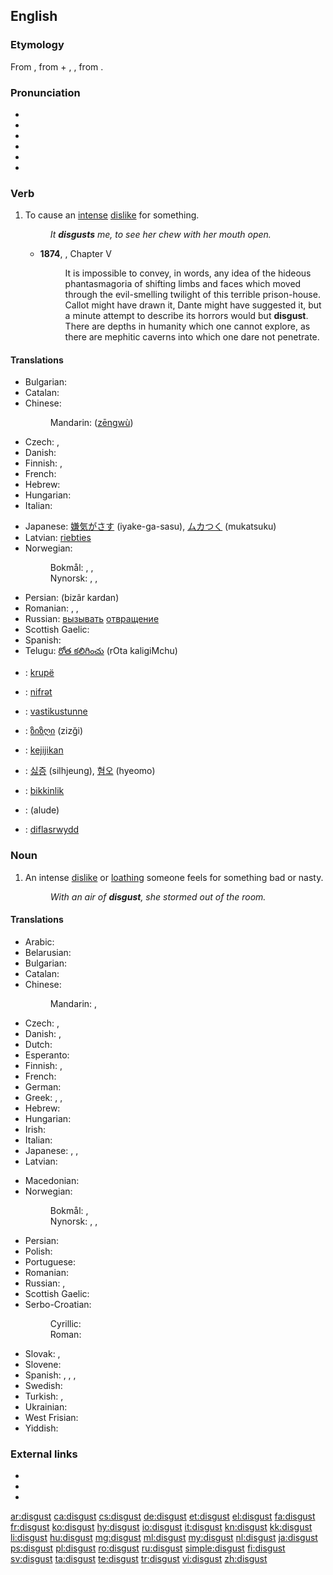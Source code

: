 ==English==

===Etymology===
From {{etyl|fro|en}} {{term|lang=fro|desgouster||to put off one's appetite}}, from {{term|lang=fro|des-||dis-}} + {{term|lang=fro|gouster}}, {{term|lang=fro|goster||to taste}}, from {{etyl|la|en}} {{term|lang=la|gustus||a tasting}}.

===Pronunciation===
* {{enPR|dĭs-kŭst'}}
* {{IPA|/dɪsˈɡʌst/|/dɪsˈkʌst/}}
* {{audio|En-us-disgust.ogg|Audio (US)}}
* {{X-SAMPA|/dIs"kVst/}}
* {{rhymes|ʌst}}
* {{homophones|lang=en|discussed}}

===Verb===
{{en-verb}}

# To cause an [[intense]] [[dislike]] for something.
#: ''It '''disgusts''' me, to see her chew with her mouth open.''
#* '''1874''', {{w|Marcus Clarke}}, {{w|For the Term of His Natural Life}} Chapter V
#*: It is impossible to convey, in words, any idea of the hideous phantasmagoria of shifting limbs and faces which moved through the evil-smelling twilight of this terrible prison-house. Callot might have drawn it, Dante might have suggested it, but a minute attempt to describe its horrors would but '''disgust'''. There are depths in humanity which one cannot explore, as there are mephitic caverns into which one dare not penetrate.

====Translations====
{{trans-top|to cause an intense dislike for something}}
* Bulgarian: {{t+|bg|отвращавам}}
* Catalan: {{t-|ca|fer fàstic}}
* Chinese:
*: Mandarin: {{zh-ts|憎惡|憎恶}} ([[zēng]][[wù]])
* Czech: {{t-|cs|zhnusit}}, {{t-|cs|znechutit}}
* Danish: {{t-|da|fremkalde}} {{t-|da|væmmelse}}
* Finnish: {{t-|fi|iljettää}}, {{t-|fi|inhottaa}}
* French: {{t+|fr|dégoûter}}
* Hebrew: {{t-|he|הגעיל|tr=hig'íl}}
* Hungarian: {{t+|hu|undorít}}
* Italian: {{t-|it|disgustare}}
{{trans-mid}}
* Japanese: [[嫌気がさす]] (iyake-ga-sasu), [[ムカつく]] (mukatsuku)
* Latvian: [[riebties]]
* Norwegian:
*: Bokmål: {{t-|no|gi avsky}}, {{t-|no|gi vemmelse}}, {{t-|nb|få til å vemmes}}
*: Nynorsk: {{t-|nn|gje avsky}}, {{t-|nn|få til å vemjast}}, {{t-|nn|få til å vemmast}}
* Persian: {{fa-Arab|[[بیزار کردن]]}} (bizâr kardan)
* Romanian: {{t-|ro|dezgusta}}, {{t-|ro|îngrețoșa}}, {{t+|ro|scârbi}}
* Russian: [[вызывать]] [[отвращение]]
* Scottish Gaelic: {{t-|gd|sgreamhaich}}
* Spanish: {{t-|es|repugnar}}
* Telugu: [[రోత కలిగించు]] (rOta kaligiMchu)
{{trans-bottom}}

{{checktrans-top}}
* {{ttbc|sq}}: [[krupë]]
* {{ttbc|az}}: [[nifrәt]]
* {{ttbc|et}}: [[vastikustunne]]
* {{ttbc|ka}}: [[ზიზღი]] (zizği)
* {{ttbc|id}}: [[kejijikan]]
* {{ttbc|ko}}: [[싫증]] (silhjeung), [[혐오]] (hyeomo)
* {{ttbc|tr}}: [[bikkinlik]]
* {{ttbc|ug}}: (alude)
* {{ttbc|cy}}: [[diflasrwydd]]
{{trans-bottom}}

===Noun===
{{wikipedia}}
{{en-noun|-}}

# An intense [[dislike]] or [[loathing]] someone feels for something bad or nasty.
#: ''With an air of '''disgust''', she stormed out of the room.''

====Translations====
{{trans-top|an intense dislike or repugnance}}
* Arabic: {{t-|ar|إشمئزاز|m|tr=ʾišmiʾzāz|sc=Arab}}
* Belarusian: {{t-|be|агіда|f|tr=ahída|sc=Cyrl}}
* Bulgarian: {{t+|bg|отвращение|n|tr=otvrašténie}}
* Catalan: {{t-|ca|fàstic}}
* Chinese:
*: Mandarin: {{t|cmn|厭惡|sc=Hani}}, {{t|cmn|厌恶|tr=yànwù|sc=Hani}}
* Czech: {{t-|cs|hnus|m}}, {{t-|cs|odpor|m}}
* Danish: {{t+|da|afsky|c}}, {{t-|da|væmmelse|c}}
* Dutch: {{t+|nl|afschuw|m}}
* Esperanto: {{t-|eo|naŭzo}}
* Finnish: {{t+|fi|inho}}, {{t-|fi|vastenmielisyys}}
* French: {{t+|fr|dégoût|m}}
* German: {{t+|de|Ekel|m}}
* Greek: {{t+|el|αποστροφή|f|tr=apostrofí}}, {{t+|el|αηδία|f|tr=áidía}}, {{t+|el|απέχθεια|f|tr=apékhthia}}
* Hebrew: {{t-|he|גועל|m|tr=go'al|sc=Hebr}}
* Hungarian: {{t+|hu|undor}}
* Irish: {{t-|ga|déistin|f}}
* Italian: {{t-|it|disgusto|m}}
* Japanese: {{t-|ja|嫌気|tr=いやけ, iyake|sc=Jpan}}, {{t-|ja|嫌悪|tr=けんお, ken'o|sc=Jpan}}, {{t+|ja|嫌い|tr=きらい, kirai|sc=Jpan}}
* Latvian: {{t-|lv|riebums|m}}
{{trans-mid}}
* Macedonian: {{t-|mk|одвратност|f|tr=odvratnost|sc=Cyrl}}
* Norwegian:
*: Bokmål: {{t+|no|avsky|m}}, {{t-|no|vemmelse|m}}
*: Nynorsk: {{t-|nn|avsky}}, {{t-|nn|vemjing|f}}, {{t-|nn|vemming|f}}
* Persian: {{t+|fa|بیزاری|tr=bizâri|sc=fa-Arab}}
* Polish: {{t+|pl|odraza|f}}
* Portuguese: {{t+|pt|repugnância|f}}
* Romanian: {{t+|ro|dezgust}}
* Russian: {{t+|ru|отвращение|n|tr=otvraščénije}}, {{t+|ru|омерзение|n|tr=omerzénije}}
* Scottish Gaelic: {{t-|gd|gràin|f}}
* Serbo-Croatian:
*: Cyrillic: {{t-|sh|гађење|n|sc=Cyrl}}
*: Roman: {{t-|sh|gađenje|n}}
* Slovak: {{t-|sk|odpor|m}}, {{t-|sk|hnus|m}}
* Slovene: {{t-|sl|gnus|m}}
* Spanish: {{t+|es|repugnancia|f}}, {{t+|es|asco|m}},  {{t-|es|desazón|f}}, {{t-|es|repulsa|f}}
* Swedish: {{t+|sv|äckel}}
* Turkish: {{t+|tr|iğrenme}}, {{t+|tr|iğrenti}}
* Ukrainian: {{t-|uk|відраза|f|tr=vidráza|sc=Cyrl}}
* West Frisian: {{t-|fy|mier}}
* Yiddish: {{t-|yi|עקל|m|tr=ekl|sc=Hebr}}
{{trans-bottom}}

===External links===
* {{R:Webster 1913}}
* {{R:Century 1911}}
* {{R:OneLook}}

[[ar:disgust]]
[[ca:disgust]]
[[cs:disgust]]
[[de:disgust]]
[[et:disgust]]
[[el:disgust]]
[[fa:disgust]]
[[fr:disgust]]
[[ko:disgust]]
[[hy:disgust]]
[[io:disgust]]
[[it:disgust]]
[[kn:disgust]]
[[kk:disgust]]
[[li:disgust]]
[[hu:disgust]]
[[mg:disgust]]
[[ml:disgust]]
[[my:disgust]]
[[nl:disgust]]
[[ja:disgust]]
[[ps:disgust]]
[[pl:disgust]]
[[ro:disgust]]
[[ru:disgust]]
[[simple:disgust]]
[[fi:disgust]]
[[sv:disgust]]
[[ta:disgust]]
[[te:disgust]]
[[tr:disgust]]
[[vi:disgust]]
[[zh:disgust]]